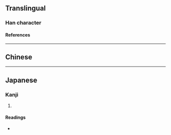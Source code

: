 {{character info/new}}
==Translingual==

===Han character===
{{Han char|rn=16|rad=几|as=10|sn=12|four=77210|canj=HNTXC|ids=⿵𠘨兼}}

====References====
{{Han ref|kx=0134.330|dkj=01792|hdz=10278.140|uh=51F2}}

----

==Chinese==
{{zh-see|尷|v}}

----

==Japanese==

===Kanji===
{{ja-kanji|grade=|rs=几10}}

# {{rfdef|ja|sort=几10}}

====Readings====
* {{ja-readings|on=かん}}